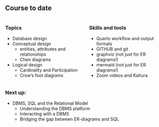 <!-- # Catching our collective breaths and taking stock -->

## Course to date

:::: {.columns}

::: {.column}
### Topics

- Database design
- Conceptual design
    * entities, attributes and relationships
    * Chen diagrams
- Logical design
    * Cardinality and Participation
    * Crow's foot diagrams

:::
::: {.column}
### Skills and tools

- Quarto workflow and output formats
- GITHUB and git
- graphviz (not just for ER diagrams!)
- mermaid (not just for ER diagrams!)
- Zoom videos and Kaltura

:::
::::

### Next up:

- DBMS, SQL and the Relational Model
    * Understanding the DBMS platform
    * Interacting with a DBMS
    * Bridging the gap between ER-diagrams and SQL

